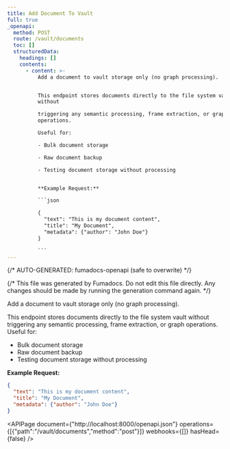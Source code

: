 ```yaml
---
title: Add Document To Vault
full: true
_openapi:
  method: POST
  route: /vault/documents
  toc: []
  structuredData:
    headings: []
    contents:
      - content: >-
          Add a document to vault storage only (no graph processing).


          This endpoint stores documents directly to the file system vault
          without

          triggering any semantic processing, frame extraction, or graph
          operations.

          Useful for:

          - Bulk document storage

          - Raw document backup

          - Testing document storage without processing


          **Example Request:**

          ```json

          {
            "text": "This is my document content",
            "title": "My Document",
            "metadata": {"author": "John Doe"}
          }

          ```
---
```


{/* AUTO-GENERATED: fumadocs-openapi (safe to overwrite) */}


{/* This file was generated by Fumadocs. Do not edit this file directly. Any changes should be made by running the generation command again. */}

Add a document to vault storage only (no graph processing).

This endpoint stores documents directly to the file system vault without
triggering any semantic processing, frame extraction, or graph operations.
Useful for:
- Bulk document storage
- Raw document backup
- Testing document storage without processing

**Example Request:**
```json
{
  "text": "This is my document content",
  "title": "My Document",
  "metadata": {"author": "John Doe"}
}
```

<APIPage document={"http://localhost:8000/openapi.json"} operations={[{"path":"/vault/documents","method":"post"}]} webhooks={[]} hasHead={false} />